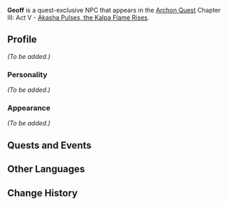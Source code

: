 {{Meta
|missing_NPC_profile  = yes
}}
{{Character Infobox
|type             = Quest NPC
|image            = NPC Geoff.png
|region           = Sumeru
|affiliation      = Amurta
|title            = 

|ancestry         = <!-- Clan/family -->
|father           = 
|mother           = 
|spouse           = 
|sibling          = 
|child            = 
|relative         = 

|voiceEN          = 
|voiceCN          = 
|voiceJP          = 
}}
'''Geoff''' is a quest-exclusive NPC that appears in the [[Archon Quest]] Chapter III: Act V - [[Akasha Pulses, the Kalpa Flame Rises]].
<!--
==Location==
{{subst:#tag:gallery|
NPC Location {{subst:PAGENAME}}.png{{subst:!}}{{subst:PAGENAME}}'s location
NPC Location {{subst:PAGENAME}} Context.png{{subst:!}}Additional context
}}
-->
==Profile==
<!--Detailed story/lore information goes here.-->
''(To be added.)''

===Personality===
''(To be added.)''

===Appearance===
<!--Keep appearance section short and concise. Limit to 2 paragraphs with 3-4 sentences each.-->
''(To be added.)''

==Quests and Events==
{{Quests and Events}}
<!--
==Trivia==
* 
-->
==Other Languages==
{{Other Languages
|default_hidden = 1
|en      = Geoff
|zhs     = 杰夫
|zhs_rm  = Jiéfū
|zht     = 傑夫
|zht_rm  = Jiéfū
|ja      = ジョフ
|ja_rm   = Jofu
|ko      = 제프
|ko_rm   = Jepeu
|es      = Geoff
|fr      = Geoff
|ru      = Джефф
|th      = Geoff
|vi      = Geoff
|de      = Geoff
|id      = Geoff
|pt      = Geoff
|tr      = Geoff
|it      = Geoff
}}

==Change History==
{{Change History|3.2}}
<!--
==References==
{{Reflist}}
-->